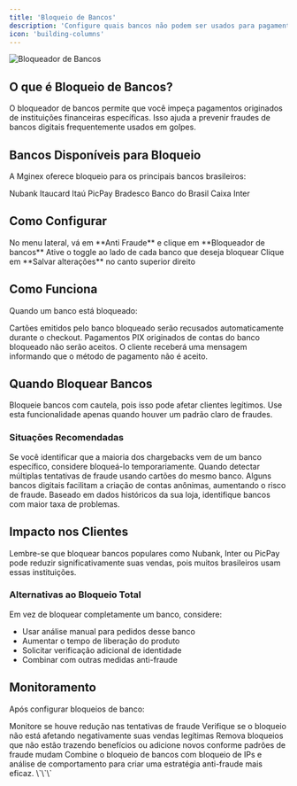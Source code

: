 ```yaml
---
title: 'Bloqueio de Bancos'
description: 'Configure quais bancos não podem ser usados para pagamentos'
icon: 'building-columns'
---
```


<img src="https://hebbkx1anhila5yf.public.blob.vercel-storage.com/%7B48D55446-E273-482B-8AA5-55436E91293D%7D-6xoxCpinPFX7oJaIky66F8St25fHAi.png" alt="Bloqueador de Bancos" />

## O que é Bloqueio de Bancos?

O bloqueador de bancos permite que você impeça pagamentos originados de instituições financeiras específicas. Isso ajuda a prevenir fraudes de bancos digitais frequentemente usados em golpes.

## Bancos Disponíveis para Bloqueio

A Mginex oferece bloqueio para os principais bancos brasileiros:

<CardGroup cols={3}>
  <Card title="Nu Pagamentos S.A." icon="building-columns">
    Nubank
  </Card>
  
  <Card title="Banco Itaucard S.A." icon="building-columns">
    Itaucard
  </Card>
  
  <Card title="Itaú Unibanco S.A." icon="building-columns">
    Itaú
  </Card>
  
  <Card title="Picpay Serviços S.A." icon="building-columns">
    PicPay
  </Card>
  
  <Card title="Banco Bradesco S.A." icon="building-columns">
    Bradesco
  </Card>
  
  <Card title="Banco do Brasil S.A." icon="building-columns">
    Banco do Brasil
  </Card>
  
  <Card title="Caixa Econômica Federal" icon="building-columns">
    Caixa
  </Card>
  
  <Card title="Banco Inter S.A." icon="building-columns">
    Inter
  </Card>
</CardGroup>

## Como Configurar

<Steps>
  <Step title="Acessar Configurações">
    No menu lateral, vá em **Anti Fraude** e clique em **Bloqueador de bancos**
  </Step>
  
  <Step title="Selecionar Bancos">
    Ative o toggle ao lado de cada banco que deseja bloquear
  </Step>
  
  <Step title="Salvar Alterações">
    Clique em **Salvar alterações** no canto superior direito
  </Step>
</Steps>

## Como Funciona

Quando um banco está bloqueado:

<AccordionGroup>
  <Accordion title="Pagamentos com Cartão" icon="credit-card">
    Cartões emitidos pelo banco bloqueado serão recusados automaticamente durante o checkout.
  </Accordion>
  
  <Accordion title="PIX" icon="pix">
    Pagamentos PIX originados de contas do banco bloqueado não serão aceitos.
  </Accordion>
  
  <Accordion title="Mensagem ao Cliente" icon="message">
    O cliente receberá uma mensagem informando que o método de pagamento não é aceito.
  </Accordion>
</AccordionGroup>

## Quando Bloquear Bancos

<Warning>
  Bloqueie bancos com cautela, pois isso pode afetar clientes legítimos. Use esta funcionalidade apenas quando houver um padrão claro de fraudes.
</Warning>

### Situações Recomendadas

<CardGroup cols={2}>
  <Card title="Alto Índice de Chargebacks" icon="chart-line">
    Se você identificar que a maioria dos chargebacks vem de um banco específico, considere bloqueá-lo temporariamente.
  </Card>
  
  <Card title="Fraudes Recorrentes" icon="shield-halved">
    Quando detectar múltiplas tentativas de fraude usando cartões do mesmo banco.
  </Card>
  
  <Card title="Bancos Digitais Problemáticos" icon="mobile">
    Alguns bancos digitais facilitam a criação de contas anônimas, aumentando o risco de fraude.
  </Card>
  
  <Card title="Análise de Risco" icon="magnifying-glass-chart">
    Baseado em dados históricos da sua loja, identifique bancos com maior taxa de problemas.
  </Card>
</CardGroup>

## Impacto nos Clientes

<Info>
  Lembre-se que bloquear bancos populares como Nubank, Inter ou PicPay pode reduzir significativamente suas vendas, pois muitos brasileiros usam essas instituições.
</Info>

### Alternativas ao Bloqueio Total

Em vez de bloquear completamente um banco, considere:

- Usar análise manual para pedidos desse banco
- Aumentar o tempo de liberação do produto
- Solicitar verificação adicional de identidade
- Combinar com outras medidas anti-fraude

## Monitoramento

Após configurar bloqueios de banco:

<Steps>
  <Step title="Acompanhe as Métricas">
    Monitore se houve redução nas tentativas de fraude
  </Step>
  
  <Step title="Analise o Impacto nas Vendas">
    Verifique se o bloqueio não está afetando negativamente suas vendas legítimas
  </Step>
  
  <Step title="Ajuste Conforme Necessário">
    Remova bloqueios que não estão trazendo benefícios ou adicione novos conforme padrões de fraude mudam
  </Step>
</Steps>

<Tip>
  Combine o bloqueio de bancos com bloqueio de IPs e análise de comportamento para criar uma estratégia anti-fraude mais eficaz.
</Tip>
\`\`\`
